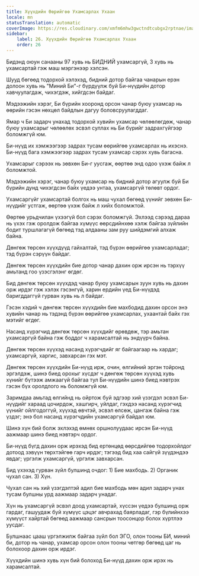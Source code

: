 ```yaml
---
title: Хүүхдийн Өөрийгөө Ухамсарлах Ухаан
locale: mn
statusTranslation: automatic
coverImage: https://res.cloudinary.com/xmfm6mhw3gwctndtcubgx2rptnae/image/upload/v1740468922/small_cover_tratado_de_psicologia_revolucionaria_a4c0dca4e0.webp
sidebar:
    label: 26. Хүүхдийн Өөрийгөө Ухамсарлах Ухаан
    order: 26
---
```

Бидэнд оюун санааны 97 хувь нь БИДНИЙ ухамсаргүй, 3 хувь нь ухамсартай гэж маш мэргэнээр хэлсэн.

Шууд бөгөөд тодорхой хэлэхэд, бидний дотор байгаа чанарын ерэн долоон хувь нь "Миний Би"-г бүрдүүлж буй Би-нүүдийн дотор хавчуулагдаж, чихэгдэж, хийгдсэн байдаг.

Мэдээжийн хэрэг, Би бүрийн хооронд орсон чанар буюу ухамсар нь өөрийн гэсэн нөхцөл байдлын дагуу боловсруулагддаг.

Ямар ч Би задарч унахад тодорхой хувийн ухамсар чөлөөлөгдөж, чанар буюу ухамсарыг чөлөөлөх эсвэл суллах нь Би бүрийг задрахгүйгээр боломжгүй юм.

Би-нүүд их хэмжээгээр задрах тусам өөрийгөө ухамсарлах нь ихэснэ. Би-нүүд бага хэмжээгээр задрах тусам ухамсар сэрэх хувь багасна.

Ухамсарыг сэрээх нь зөвхөн Би-г уусгаж, өөртөө энд одоо үхэж байж л боломжтой.

Мэдээжийн хэрэг, чанар буюу ухамсар нь бидний дотор агуулж буй Би бүрийн дунд чихэгдсэн байх үедээ унтаа, ухамсаргүй төлөвт ордог.

Ухамсаргүйг ухамсартай болгох нь маш чухал бөгөөд үүнийг зөвхөн Би-нүүдийг устгаж, өөртөө үхэж байж л хийх боломжтой.

Өөртөө урьдчилан үхээгүй бол сэрэх боломжгүй. Эхлээд сэрээд дараа нь үхэх гэж оролдож байгаа хүмүүс өөрсдийнхөө хэлж байгаа зүйлийн бодит туршлагагүй бөгөөд тэд алдааны зам руу шийдэмгий алхаж байна.

Дөнгөж төрсөн хүүхдүүд гайхалтай, тэд бүрэн өөрийгөө ухамсарладаг; тэд бүрэн сэрүүн байдаг.

Дөнгөж төрсөн хүүхдийн бие дотор чанар дахин орж ирсэн нь тэрхүү амьтанд гоо үзэсгэлэнг өгдөг.

Бид дөнгөж төрсөн хүүхдэд чанар буюу ухамсарын зуун хувь нь дахин орж ирдэг гэж хэлэх гэсэнгүй, харин ердийн үед Би-нүүдэд баригддаггүй гурван хувь нь л байдаг.

Гэсэн хэдий ч дөнгөж төрсөн хүүхдийн бие махбодид дахин орсон энэ хувийн чанар нь тэдэнд бүрэн өөрийгөө ухамсарлах, ухаантай байх гэх мэтийг өгдөг.

Насанд хүрэгчид дөнгөж төрсөн хүүхдийг өрөвдөж, тэр амьтан ухамсаргүй байна гэж боддог ч харамсалтай нь эндүүрч байна.

Дөнгөж төрсөн хүүхэд насанд хүрэгчдийг яг байгаагаар нь хардаг; ухамсаргүй, харгис, завхарсан гэх мэт.

Дөнгөж төрсөн хүүхдийн Би-нүүд ирж, очин, өлгийний эргэн тойронд эргэлдэж, шинэ биед орохыг хүсдэг ч дөнгөж төрсөн хүүхэд хувь хүнийг бүтээж амжаагүй байгаа тул Би-нүүдийн шинэ биед нэвтрэх гэсэн бүх оролдлого нь боломжгүй юм.

Заримдаа амьтад өлгийнд нь ойртож буй эдгээр хий үзэгдэл эсвэл Би-нүүдийг хараад цочирдож, хашгирч, уйлдаг, гэхдээ насанд хүрэгчид үүнийг ойлгодоггүй, хүүхэд өвчтэй, эсвэл өлсөж, цангаж байна гэж үздэг; энэ бол насанд хүрэгчдийн ухамсаргүй байдал юм.

Шинэ хүн бий болж эхлэхэд өмнөх оршнолуудаас ирсэн Би-нүүд аажмаар шинэ биед нэвтэрч ордог.

Би-нүүд бүгд дахин орж ирэхэд бид ертөнцөд өөрсдийгөө тодорхойлдог дотоод зэвүүн төрхтэйгөө гарч ирдэг; тэгээд бид хаа сайгүй зүүдэндээ явдаг; үргэлж ухамсаргүй, үргэлж завхарсан.

Бид үхэхэд гурван зүйл булшинд очдог: 1) Бие махбодь. 2) Органик чухал сан. 3) Хүн.

Чухал сан нь хий үзэгдэлтэй адил бие махбодь мөн адил задарч унах тусам булшны урд аажмаар задарч унадаг.

Хүн нь ухамсаргүй эсвэл доод ухамсартай, хүссэн үедээ булшинд орж гардаг, гашуудаж буй хүмүүс цэцэг авчрахад баярладаг, гэр бүлийнхээ хүмүүст хайртай бөгөөд аажмаар сансрын тоосонцор болох хүртлээ уусдаг.

Булшнаас цааш үргэлжилж байгаа зүйл бол ЭГО, олон тооны БИ, миний би, дотор нь чанар, ухамсар орсон олон тооны чөтгөр бөгөөд цаг нь болохоор дахин орж ирдэг.

Хүүхдийн шинэ хувь хүн бий болоход Би-нүүд дахин орж ирэх нь харамсалтай.

